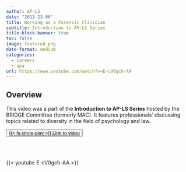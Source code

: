 ```yaml
---
author: AP-LS
date: "2013-23-06"
title: Working as a Forensic Clinician
subtitle: Introduction to AP-LS Series
title-block-banner: true
toc: false
image: featured.png
date-format: medium
categories:
  - careers
  - apa
url: https://www.youtube.com/watch?v=E-cV0gch-AA
---
```


## Overview 

This video was a part of the **Introduction to AP-LS Series** hosted by the BRIDGE Committee (formerly MAC). It features professionals' discussing topics related to diversity in the field of psychology and law. 

<button type="button" class="btn btn-outline-primary">
<a href="https://www.youtube.com/watch?v=E-cV0gch-AA" target="_blank">{{< fa circle-play >}} Link to video</a></button>
<br></br>

{{< youtube E-cV0gch-AA >}}
